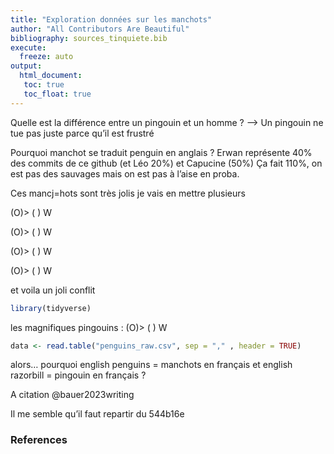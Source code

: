 ```yaml
---
title: "Exploration données sur les manchots"
author: "All Contributors Are Beautiful" 
bibliography: sources_tinquiete.bib
execute: 
  freeze: auto
output: 
  html_document:
   toc: true
   toc_float: true
---
```


Quelle est la différence entre un pingouin et un homme ? --> Un pingouin ne tue pas juste parce qu'il est frustré

Pourquoi manchot se traduit penguin en anglais ?
Erwan représente 40% des commits de ce github (et Léo 20%) et Capucine (50%) 
Ça fait 110%, on est pas des sauvages mais on est pas à l'aise en proba.

Ces mancj=hots sont très jolis je vais en mettre plusieurs

(O)>
( )
 W

(O)>
( )
 W

(O)>
( )
 W


(O)>
( )
 W

et voila un joli conflit




```r
library(tidyverse)
```
les magnifiques pingouins :
(O)>
( )
 W

```r
data <- read.table("penguins_raw.csv", sep = "," , header = TRUE)
```

alors... pourquoi english penguins = manchots en français et english razorbill = pingouin en français ?


A citation @bauer2023writing


Il me semble qu'il faut repartir du 544b16e

### References

::: {#refs}
:::
